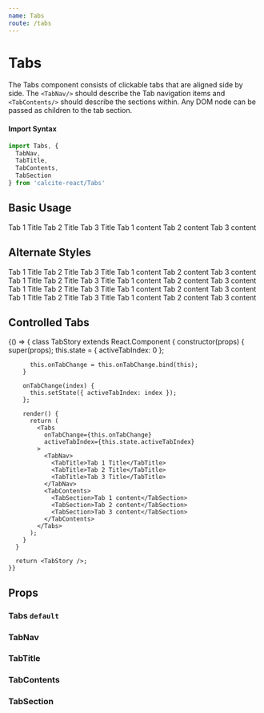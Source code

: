 ```yaml
---
name: Tabs
route: /tabs
---
```




# Tabs

The Tabs component consists of clickable tabs that are aligned side by side. The
`<TabNav/>` should describe the Tab navigation items and `<TabContents/>`
should describe the sections within. Any DOM node can be passed as children to
the tab section.

#### Import Syntax

```js
import Tabs, {
  TabNav,
  TabTitle,
  TabContents,
  TabSection
} from 'calcite-react/Tabs'
```

## Basic Usage

<Playground>
  <Tabs activeTabIndex={0}>
    <TabNav>
      <TabTitle>Tab 1 Title</TabTitle>
      <TabTitle>Tab 2 Title</TabTitle>
      <TabTitle>Tab 3 Title</TabTitle>
    </TabNav>
    <TabContents>
      <TabSection>Tab 1 content</TabSection>
      <TabSection>Tab 2 content</TabSection>
      <TabSection>Tab 3 content</TabSection>
    </TabContents>
  </Tabs>
</Playground>

## Alternate Styles

<Playground>
  <GuideExample label="gray">
    <Tabs gray activeTabIndex={0}>
      <TabNav>
        <TabTitle>Tab 1 Title</TabTitle>
        <TabTitle>Tab 2 Title</TabTitle>
        <TabTitle>Tab 3 Title</TabTitle>
      </TabNav>
      <TabContents>
        <TabSection>Tab 1 content</TabSection>
        <TabSection>Tab 2 content</TabSection>
        <TabSection>Tab 3 content</TabSection>
      </TabContents>
    </Tabs>
  </GuideExample>
  <GuideExample label="transparent">
    <Tabs transparent activeTabIndex={0}>
      <TabNav>
        <TabTitle>Tab 1 Title</TabTitle>
        <TabTitle>Tab 2 Title</TabTitle>
        <TabTitle>Tab 3 Title</TabTitle>
      </TabNav>
      <TabContents>
        <TabSection>Tab 1 content</TabSection>
        <TabSection>Tab 2 content</TabSection>
        <TabSection>Tab 3 content</TabSection>
      </TabContents>
    </Tabs>
  </GuideExample>
  <GuideExample label="translucent">
    <Tabs translucent activeTabIndex={0}>
      <TabNav>
        <TabTitle>Tab 1 Title</TabTitle>
        <TabTitle>Tab 2 Title</TabTitle>
        <TabTitle>Tab 3 Title</TabTitle>
      </TabNav>
      <TabContents>
        <TabSection>Tab 1 content</TabSection>
        <TabSection>Tab 2 content</TabSection>
        <TabSection>Tab 3 content</TabSection>
      </TabContents>
    </Tabs>
  </GuideExample>
  <GuideExample label="dark">
    <Tabs dark activeTabIndex={0}>
      <TabNav>
        <TabTitle>Tab 1 Title</TabTitle>
        <TabTitle>Tab 2 Title</TabTitle>
        <TabTitle>Tab 3 Title</TabTitle>
      </TabNav>
      <TabContents>
        <TabSection>Tab 1 content</TabSection>
        <TabSection>Tab 2 content</TabSection>
        <TabSection>Tab 3 content</TabSection>
      </TabContents>
    </Tabs>
  </GuideExample>
</Playground>

## Controlled Tabs

<Playground>
  {() => {    
      class TabStory extends React.Component {
        constructor(props) {
          super(props);
          this.state = {
            activeTabIndex: 0
          };

          this.onTabChange = this.onTabChange.bind(this);
        }

        onTabChange(index) {
          this.setState({ activeTabIndex: index });
        };

        render() {
          return (
            <Tabs
              onTabChange={this.onTabChange}
              activeTabIndex={this.state.activeTabIndex}
            >
              <TabNav>
                <TabTitle>Tab 1 Title</TabTitle>
                <TabTitle>Tab 2 Title</TabTitle>
                <TabTitle>Tab 3 Title</TabTitle>
              </TabNav>
              <TabContents>
                <TabSection>Tab 1 content</TabSection>
                <TabSection>Tab 2 content</TabSection>
                <TabSection>Tab 3 content</TabSection>
              </TabContents>
            </Tabs>
          );
        }
      }

      return <TabStory />;
    }}

</Playground>

## Props

### Tabs `default`

<PropsTable of={Tabs} />

### TabNav

<PropsTable of={TabNav} />

### TabTitle

<PropsTable of={TabTitle} />

### TabContents

<PropsTable of={TabContents} />

### TabSection

<PropsTable of={TabSection} />
